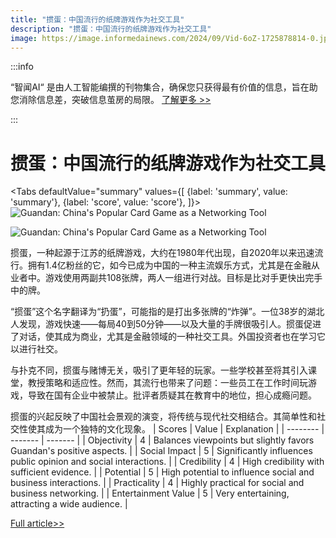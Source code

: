 ```yaml
---
title: "掼蛋：中国流行的纸牌游戏作为社交工具"
description: "掼蛋：中国流行的纸牌游戏作为社交工具"
image: https://image.informedainews.com/2024/09/Vid-6oZ-1725878814-0.jpg
---
```



:::info

“智闻AI“ 是由人工智能编撰的刊物集合，确保您只获得最有价值的信息，旨在助您消除信息差，突破信息茧房的局限。  [了解更多 >>](/)

:::

# 掼蛋：中国流行的纸牌游戏作为社交工具


<Tabs
	defaultValue="summary"
	values={[
	{label: 'summary', value: 'summary'},
	{label: 'score', value: 'score'},
]}>
<TabItem value="summary">
<img
  src="https://image.informedainews.com/2024/09/Vid-6oZ-1725878814-0.jpg"
  alt="Guandan: China's Popular Card Game as a Networking Tool"
/>

<img
  src="https://image.informedainews.com/2024/09/Vid-LMy-1725878814-1.jpg"
  alt="Guandan: China's Popular Card Game as a Networking Tool"
/>



掼蛋，一种起源于江苏的纸牌游戏，大约在1980年代出现，自2020年以来迅速流行。拥有1.4亿粉丝的它，如今已成为中国的一种主流娱乐方式，尤其是在金融从业者中。游戏使用两副共108张牌，两人一组进行对战。目标是比对手更快出完手中的牌。

“掼蛋”这个名字翻译为“扔蛋”，可能指的是打出多张牌的“炸弹”。一位38岁的湖北人发现，游戏快速——每局40到50分钟——以及大量的手牌很吸引人。掼蛋促进了对话，使其成为商业，尤其是金融领域的一种社交工具。外国投资者也在学习它以进行社交。

与扑克不同，掼蛋与赌博无关，吸引了更年轻的玩家。一些学校甚至将其引入课堂，教授策略和适应性。然而，其流行也带来了问题：一些员工在工作时间玩游戏，导致在国有企业中被禁止。批评者质疑其在教育中的地位，担心成瘾问题。

掼蛋的兴起反映了中国社会景观的演变，将传统与现代社交相结合。其简单性和社交性使其成为一个独特的文化现象。
</TabItem>
<TabItem value="score">
	| Scores     | Value   | Explanation |
	| -------- | ------- | ------- |
	| Objectivity  | 4    | Balances viewpoints but slightly favors Guandan's positive aspects.    |
	| Social Impact | 5     | Significantly influences public opinion and social interactions.    |
	| Credibility    | 4    | High credibility with sufficient evidence.    |
	| Potential    | 5    | High potential to influence social and business interactions.    |
	| Practicality    | 4    | Highly practical for social and business networking.    |
	| Entertainment Value    | 5    | Very entertaining, attracting a wide audience.    |
</TabItem>
</Tabs>

[Full article>>](https://asia.nikkei.com/Business/Media-Entertainment/China-s-poker-style-guandan-takes-off-as-networking-tool)
